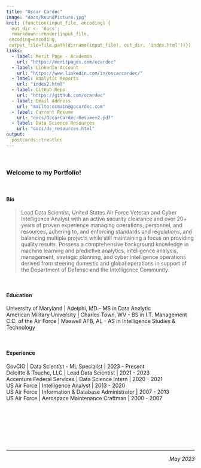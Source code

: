 ```yaml
---
title: "Oscar Cardec"
image: "docs/RoundPicture.jpg"
knit: (function(input_file, encoding) {
  out_dir <- 'docs';
  rmarkdown::render(input_file,
 encoding=encoding,
 output_file=file.path(dirname(input_file), out_dir, 'index.html'))})
links:
  - label: Merit Page - Academia
    url: "https://meritpages.com/ocardec"
  - label: LinkedIn Account
    url: "https://www.linkedin.com/in/oscarcardec/"
  - label: Analytic Reports
    url: "index2.html" 
  - label: GitHub Repo
    url: "https://github.com/ocardec"
  - label: Email Address
    url: "mailto:ocmain@gocardec.com"
  - label: Current Resume
    url: "docs/OscarCardec-Resumev2.pdf"
  - label: Data Science Resources
    url: "docs/ds_resources.html"
output:
  postcards::trestles
---  
```

<br/> 

### Welcome to my Portfolio!

<br/>

#### Bio  
> Lead Data Scientist, United States Air Force Veteran and Cyber Intelligence Analyst with an active security clearance and over 20+ years of proven experience managing operations, personnel, and resources, adhering to, and enforcing standards and regulations, and balancing multiple projects while still maintaining a focus on providing quality results. Possess a comprehensive background knowledge in machine learning and predictive analytics, intelligence analysis, management, strategic planning, and cyber intelligence operations derived from steering domestic and global operations in support of the Department of Defense and the Intelligence Community.  

<br/>

#### Education  
University of Maryland \| Adelphi, MD - MS in Data Analytic  
American Military University \| Charles Town, WV - BS in I.T. Management  
C.C. of the Air Force \| Maxwell AFB, AL - AS in Intelligence Studies & Technology  

<br/>

#### Experience  
GovCIO \| Data Scientist - ML Specialist \| 2023 - Present  
Deloitte & Touche, LLC \| Lead Data Scientist \| 2021 - 2023  
Accenture Federal Services \| Data Science Intern \| 2020 - 2021  
US Air Force \| Intelligence Analyst \| 2013 - 2020  
US Air Force \| Information & Database Administrator \| 2007 - 2013  
US Air Force \| Aerospace Maintenance Craftman \| 2000 - 2007  

<br/>
<br/>
<br/>
<br/>
<br/>
<br/>

---  

<p style="text-align: right;">_May 2023_</p>
